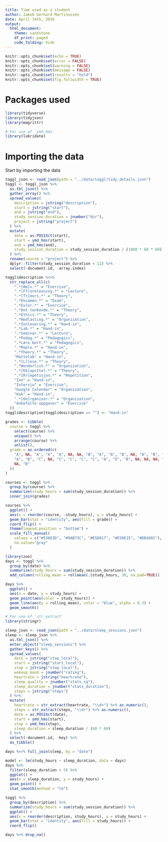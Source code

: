 ```yaml
---
title: Time used as a student
author: Jakob Gerhard Martinussen
date: April 14th, 2016
output:
  html_document:
    theme: sandstone
    df_print: paged
    code_folding: hide
---
```


```r
knitr::opts_chunk$set(echo = TRUE)
knitr::opts_chunk$set(error = FALSE)
knitr::opts_chunk$set(warning = FALSE)
knitr::opts_chunk$set(message = FALSE)
knitr::opts_chunk$set(results = "hold")
knitr::opts_chunk$set(fig.fullwidth = TRUE)
```

# Packages used

```r
library(tidyverse)
library(tidyjson)
library(magrittr)

# For use of `ymd_hms`
library(lubridate)
```


# Importing the data

Start by importing the data

```r
toggl_json <- read_json(path = "../data/toggl/tidy_details.json")
toggl <- toggl_json %>%
  as.tbl_json() %>%
  gather_array() %>%
  spread_values(
    description = jstring("description"),
    start = jstring("start"),
    end = jstring("end"),
    study_session_duration = jnumber("dur"),
    project = jstring("project")
  ) %>%
  mutate(
    date = as.POSIXct(start),
    start = ymd_hms(start),
    end = ymd_hms(end),
    study_session_duration = study_session_duration / (1000 * 60 * 60)
  ) %>%
  rename(course = "project") %>%
  dplyr::filter(study_session_duration < 12) %>%
  select(-document.id, -array.index)
```

```r
toggl$description %<>%
  str_replace_all(c(
    ".*[Øø]v.*" = "Exercise",
    ".*[Ff]orelesning.*" = "Lecture",
    ".*[Tt]eori.*" = "Theory",
    ".*Eksamen.*" = "Exam",
    ".*Euler.*" = "Exercise",
    ".*Det tenkende.*" = "Theory",
    ".*Ethics.*" = "Theory",
    ".*Nedlasting.*" = "Organization",
    ".*Innlevering.*" = "Hand-in",
    ".*Lab.*" = "Hand-in",
    ".*Seminar.*" = "Lecture",
    ".*Pedag.*" = "Pedagogics",
    ".*Lære bort.*" = "Pedagogics",
    ".*Maple.*" = "Hand-in",
    ".*Theory.*" = "Theory",
    "Mattelab" = "Hand-in",
    ".*[Ll]ese.*" = "Theory",
    ".*Wunderlist.*" = "Organization",
    ".*[Kk]apittel.*" = "Theory",
    ".*[Rr]epetisjon.*" = "Repetition",
    "Inn" = "Hand-in",
    "Intervju" = "Exercise",
    "Google Calendar" = "Organization",
    "Kok" = "Hand-in",
    ".*[Oo]rganiser.*" = "Organization",
    "Anbefalte oppgaver" = "Exercise"
  ))
toggl$description[toggl$description == ""] <- "Hand-in"
```

```r
grades <- tibble(
  course = toggl %>%
    select(course) %>%
    unique() %>%
    arrange(course) %>%
    unlist(),
  grade = as.ordered(c(
    "A", NA, "A", "A", "A", NA, NA, "B", "A", "A", "B", NA, "A", "B", "A", "A",
    "A", "B", "C", NA, "C", "C", "C", "C", "A", "D", "B", NA, NA, NA, "A", "B",
    NA, "B"
  ))
)
```

```r
courses <- toggl %>%
  group_by(course) %>%
  summarize(study_hours = sum(study_session_duration)) %>%
  inner_join(grades)

courses %>%
  ggplot() +
  aes(x = reorder(course, -study_hours), y = study_hours) +
  geom_bar(stat = "identity", aes(fill = grade)) +
  coord_flip() +
  theme(legend.position = "bottom") +
  scale_fill_manual(
    values = c("#536D3D", "#9AB73C", "#E5D017", "#E59E15", "#DB4801"),
    na.value="gray"
  )
```

```r
library(zoo)
days <- toggl %>%
  group_by(date) %>%
  summarize(study_hours = sum(study_session_duration)) %>%
  add_column(rolling_mean = rollmean(.$study_hours, 30, na.pad=TRUE))

days %>%
  ggplot() +
  aes(x = date, y = study_hours) +
  geom_point(aes(color = study_hours)) +
  geom_line(aes(y = rolling_mean), color = "blue", alpha = 0.3) +
  geom_smooth()
```

```r
# For use of `str_extract`
library(stringr)

sleep_json <- read_json(path = "../data/sleep_sessions.json")
sleep <- sleep_json %>%
  as.tbl_json() %>%
  enter_object("sleep_sessions") %>%
  gather_keys() %>%
  spread_values(
    date = jstring("stop_local"),
    start = jstring("start_local"),
    stop = jstring("stop_local"),
    wakeup_mood = jnumber("rating"),
    heartrate = jstring("heartrate"),
    sleep_quality = jnumber("stats_sq"),
    sleep_duration = jnumber("stats_duration"),
    steps = jstring("steps")
  ) %>%
  mutate(
    heartrate = str_extract(heartrate, "\\d+") %>% as.numeric(),
    steps = str_extract(steps, "\\d+") %>% as.numeric(),
    date = as.POSIXct(date),
    start = ymd_hms(start),
    stop = ymd_hms(stop),
    sleep_duration = sleep_duration / (60 * 60)
  ) %>%
  select(-document.id, -key) %>%
  as_tibble()
```

```r
days %<>% full_join(sleep, by = "date")
```

```r
model <- lm(study_hours ~ sleep_duration, data = days)
days %>%
  filter(sleep_duration > 5) %>%
  ggplot() +
  aes(x = sleep_duration, y = study_hours) +
  geom_point() +
  stat_smooth(method = "lm")
```

```r
toggl %>%
  group_by(description) %>%
  summarize(study_hours = sum(study_session_duration)) %>%
  ggplot() +
  aes(x = reorder(description, study_hours), y = study_hours) +
  geom_bar(stat = "identity", aes(fill = study_hours)) +
  coord_flip()
```

```r
days %>% drop_na()
```
